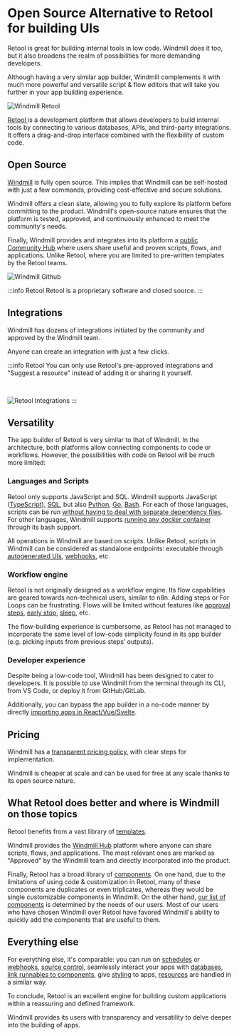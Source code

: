 
# Open Source Alternative to Retool for building UIs

Retool is great for building internal tools in low code. Windmill does it too, but it also broadens the realm of possibilities for more demanding developers.

Although having a very similar app builder, Windmill complements it with much more powerful and versatile script & flow editors that will take you further in your app building experience.

![Windmill Retool](../assets/compared_to/windmill_retool.png 'Windmill Retool')

<a href="https://retool.com/" rel="nofollow"> Retool </a> is a development platform that allows developers to build internal tools by connecting to various databases, APIs, and third-party integrations. It offers a drag-and-drop interface combined with the flexibility of custom code.

## Open Source

[Windmill](https://www.windmill.dev/) is fully open source. This implies that Windmill can be self-hosted with just a few commands, providing cost-effective and secure solutions.

Windmill offers a clean slate, allowing you to fully explore its platform before committing to the product.
Windmill's open-source nature ensures that the platform is tested, approved, and continuously enhanced
to meet the community's needs.

Finally, Windmill provides and integrates into its platform a [public Community Hub](https://hub.windmill.dev/)
where users share useful and proven scripts, flows, and applications.
Unlike Retool, where you are limited to pre-written templates by the Retool teams.

![Windmill Github](../assets/compared_to/windmill_gh.png 'Windmill Github')

<div className="grid grid-cols-2 gap-6 mb-4">
	<DocCard
		title="Windmill's GitHub"
		description="Windmill's official repository."
		href="https://github.com/windmill-labs/windmill"
	/>
	<DocCard
		title="Self Host Windmill"
		description="Self host Windmill in 2 minutes."
		href="/docs/advanced/self_host/"
	/>
	<DocCard
		title="Contributor Guide"
		description="Contribute to our codebase, Windmill Hub or our Discord."
		href="/docs/misc/contributing"
	/>
</div>

:::info Retool
Retool is a proprietary software and closed source.
:::

## Integrations

Windmill has dozens of integrations initiated by the community and approved by the Windmill team.

Anyone can create an integration with just a few clicks.

<div className="text-xl mb-2 font-semibold"></div>
<div className="grid grid-cols-2 gap-6 mb-4">
	<DocCard
		title="Integrations on Windmill"
		description="Windmill provides a framework to easily add integrations."
		href="/docs/integrations/integrations_on_windmill"
	/>
</div>

:::info Retool
You can only use Retool's pre-approved integrations and "Suggest a resource" instead of adding it or sharing it yourself.

<br />

![Retool Integrations](../assets/compared_to/retool_integrations.png 'Retool Integrations')
:::

## Versatility

The app builder of Retool is very similar to that of Windmill.
In the architecture, both platforms allow connecting components to code or workflows.
However, the possibilities with code on Retool will be much more limited:

### Languages and Scripts

Retool only supports JavaScript and SQL. Windmill supports JavaScript ([TypeScript](../getting_started/0_scripts_quickstart/1_typescript_quickstart/index.mdx)), [SQL](../getting_started/0_scripts_quickstart/5_sql_quickstart/index.mdx), but also [Python](../getting_started/0_scripts_quickstart/2_python_quickstart/index.mdx), [Go](../getting_started/0_scripts_quickstart/3_go_quickstart/index.mdx), [Bash](../getting_started/0_scripts_quickstart/4_bash_quickstart/index.mdx).
For each of those languages, scripts can be run [without having to deal with separate dependency files](../advanced/6_imports/index.mdx).
For other languages, Windmill supports [running any docker container](../advanced/7_docker/index.mdx) through its bash support.

All operations in Windmill are based on scripts. Unlike Retool, scripts in Windmill can be considered as standalone endpoints:
executable through [autogenerated UIs](../core_concepts/6_auto_generated_uis/index.mdx), [webhooks](../core_concepts/4_webhooks/index.mdx), etc.

<div className="grid grid-cols-2 gap-6 mb-4">
	<DocCard
		title="Windmill Scripts"
		description="Scripts are the basic building blocks that can be written in Typescript, Python, Go, PHP, Bash, SQL or launch docker containers."
		href="/docs/script_editor"
	/>
	<DocCard
		title="Triggering Scripts"
		description="Trigger flows on-demand, by schedule or on external events."
		href="/docs/getting_started/trigger_scripts"
	/>
</div>

### Workflow engine

Retool is not originally designed as a workflow engine.
Its flow capabilities are geared towards non-technical users, similar to n8n.
Adding steps or For Loops can be frustrating.
Flows will be limited without features like [approval steps](../flows/11_flow_approval.mdx), [early stop](../flows/2_early_stop.md), [sleep](../flows/15_sleep.md), etc.

The flow-building experience is cumbersome, as Retool has not managed to incorporate the same level
of low-code simplicity found in its app builder (e.g. picking inputs from previous steps’ outputs).

<div className="grid grid-cols-2 gap-6 mb-4">
	<DocCard
		title="Windmill Flows"
		description="Flows are state machines represented as DAGs that compose steps together to build workflows and ETLs."
		href="/docs/flows/flow_editor"
	/>
</div>

### Developer experience

Despite being a low-code tool, Windmill has been designed to cater to developers.
It is possible to use Windmill from the terminal through its CLI, from VS Code, or deploy it from GitHub/GitLab.

Additionally, you can bypass the app builder in a no-code manner by directly [importing apps in React/Vue/Svelte](../react_vue_svelte_apps/index.mdx).

<div className="text-xl mb-2 font-semibold"></div>
<div className="grid grid-cols-2 gap-6 mb-4">
	<DocCard
		title="Command-Line Interface"
		description="Interact with Windmill instances right from your terminal."
		href="/docs/advanced/cli"
	/>
	<DocCard
		title="Local Development"
		description="Develop from various environments such as your terminal, VS Code, and JetBrains IDEs."
		href="/docs/advanced/local_development"
	/>
	<DocCard
		title="Version Control in Windmill"
		description="Sync your workspace to a git repository."
		href="/docs/advanced/version_control"
	/>
</div>

## Pricing

Windmill has a [transparent pricing policy](/pricing), with clear steps for implementation.

Windmill is cheaper at scale and can be used for free at any scale thanks to its open source nature.

<div className="grid grid-cols-2 gap-6 mb-4">
	<DocCard
		title="Pricing"
		description="Windmill's subscription plans and simulations."
		href="/pricing"
	/>
	<DocCard
		title="Plans & How to Upgrade"
		description="Windmill transparently provides the content and pricing of its upgraded plans."
		href="/docs/misc/plans_details"
	/>
</div>

## What Retool does better and where is Windmill on those topics

Retool benefits from a vast library of <a href="https://retool.com/templates/" rel="nofollow">templates</a>.

Windmill provides the [Windmill Hub](https://hub.windmill.dev/) platform where anyone can share scripts, flows, and applications.
The most relevant ones are marked as "Approved" by the Windmill team and directly incorporated into the product.

Finally, Retool has a broad library of <a href="https://retool.com/components" rel="nofollow">components</a>.
On one hand, due to the limitations of using code & customization in Retool, many of these components are duplicates or even triplicates,
whereas they would be single customizable components in Windmill.
On the other hand, [our list of components](../apps/4_app_configuration_settings/1_app_component_library.mdx) is determined by the needs of our users.
Most of our users who have chosen Windmill over Retool have favored
Windmill's ability to quickly add the components that are useful to them.

## Everything else

For everything else, it's comparable: you can run on [schedules](../core_concepts/1_scheduling/index.mdx) or [webhooks](../core_concepts/4_webhooks/index.mdx),
[source control](../core_concepts/17_collaboration/index.mdx#git-integration),
seamlessly interact your apps with [databases](../integrations/postgresql.md),
[link runnables to components](../apps/3_app-runnable-panel.mdx), give [styling](../apps/4_app_configuration_settings/4_app_styling.mdx) to apps, [resources](../core_concepts/3_resources_and_types/index.mdx) are handled in a similar way.

To conclude, Retool is an excellent engine for building custom applications within a reassuring and defined framework.

Windmill provides its users with transparency and versatility to delve deeper into the building of apps.
